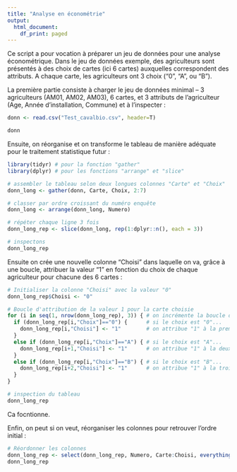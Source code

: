 ```yaml
---
title: "Analyse en économétrie"
output:
  html_document:
    df_print: paged
---
```


Ce script a pour vocation à préparer un jeu de données pour une analyse économétrique. Dans le jeu de données exemple, des agriculteurs sont présentés à des choix de cartes (ici 6 cartes) auxquelles correspondent des attributs. A chaque carte, les agriculteurs ont 3 choix ("0", "A", ou "B").

La première partie consiste à charger le jeu de données minimal -- 3 agriculteurs (AM01, AM02, AM03), 6 cartes, et 3 attributs de l'agriculteur (Age, Année d'installation, Commune) et à l'inspecter :

```r
donn <- read.csv("Test_cavalbio.csv", header=T)

donn
```

Ensuite, on réorganise et on transforme le tableau de manière adéquate pour le traitement statistique futur :

```r
library(tidyr) # pour la fonction "gather"
library(dplyr) # pour les fonctions "arrange" et "slice"

# assembler le tableau selon deux longues colonnes "Carte" et "Choix"
donn_long <- gather(donn, Carte, Choix, 2:7)

# classer par ordre croissant du numéro enquête
donn_long <- arrange(donn_long, Numero)

# répéter chaque ligne 3 fois
donn_long_rep <- slice(donn_long, rep(1:dplyr::n(), each = 3))

# inspectons
donn_long_rep
```


Ensuite on crée une nouvelle colonne "Choisi" dans laquelle on va, grâce à une boucle, attribuer la valeur "1" en fonction du choix de chaque agriculteur pour chacune des 6 cartes :

```r
# Initialiser la colonne "Choisi" avec la valeur "0"
donn_long_rep$Choisi <- "0"

# Boucle d'attribution de la valeur 1 pour la carte choisie
for (i in seq(1, nrow(donn_long_rep), 3)) { # on incrémente la boucle de 3 en 3, car chaque ligne est répétée 3 fois
  if (donn_long_rep[i,"Choix"]=="0") {      # si le choix est "0"...
    donn_long_rep[i,"Choisi"] <- "1"        # on attribue "1" à la première ligne
  }
  else if (donn_long_rep[i,"Choix"]=="A") { # si le choix est "A"...
    donn_long_rep[i+1,"Choisi"] <- "1"      # on attribue "1" à la deuxième ligne
  }
  else if (donn_long_rep[i,"Choix"]=="B") { # si le choix est "B"...
    donn_long_rep[i+2,"Choisi"] <- "1"      # on attribue "1" à la troisième ligne
  }
}

# inspection du tableau
donn_long_rep
```

Ca focntionne.

Enfin, on peut si on veut, réorganiser les colonnes pour retrouver l'ordre initial :

```r
# Réordonner les colonnes
donn_long_rep <- select(donn_long_rep, Numero, Carte:Choisi, everything())
donn_long_rep
```

